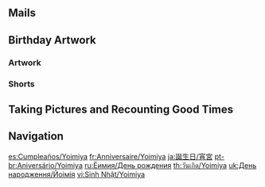 {{Birthday Intro}}

==Mails==
{{Mails by Category Table|Yoimiya Birthday Mails|noheader=1}}

==Birthday Artwork==
===Artwork===
{{Artwork by Category Table
|Character Birthday Artwork
|category = Yoimiya Birthday Artwork
|header = Yoimiya's Birthday Artwork
}}

===Shorts===
{{Artwork by Category Table
|Character Shorts
|category = Yoimiya Birthday Artwork
|header = Yoimiya's Birthday Shorts
}}

==Taking Pictures and Recounting Good Times==
{{Transclude|Taking Pictures and Recounting Good Times/Yoimiya|Stories|main=1|top=1}}

==Navigation==
{{Character Navbox|Birthday}}

[[es:Cumpleaños/Yoimiya]]
[[fr:Anniversaire/Yoimiya]]
[[ja:誕生日/宵宮]]
[[pt-br:Aniversário/Yoimiya]]
[[ru:Ёимия/День рождения]]
[[th:วันเกิด/Yoimiya]]
[[uk:День народження/Йоімія]]
[[vi:Sinh Nhật/Yoimiya]]